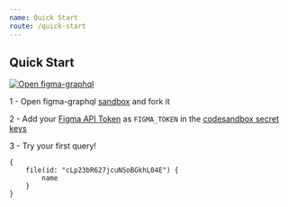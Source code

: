 ```yaml
---
name: Quick Start
route: /quick-start
---
```


## Quick Start

[![Open figma-graphql][codesandbox-badge]][codesandbox]

1 - Open figma-graphql [sandbox][codesandbox] and fork it

2 - Add your [Figma API Token](https://www.figma.com/developers/docs#access-tokens) as `FIGMA_TOKEN` in the [codesandbox secret keys](https://codesandbox.io/docs/secrets)

3 - Try your first query!

```gql
{
    file(id: "cLp23bR627jcuNSoBGkhL04E") {
        name
    }
}
```

[codesandbox-badge]: https://codesandbox.io/static/img/play-codesandbox.svg
[codesandbox]: https://codesandbox.io/s/github/braposo/figma-graphql/